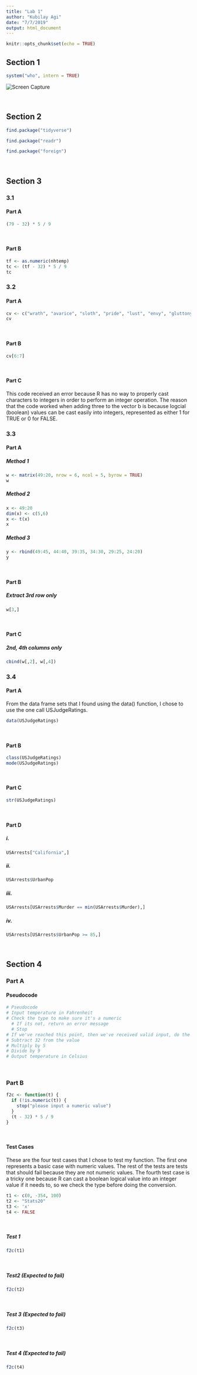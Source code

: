 ```yaml
---
title: "Lab 1"
author: "Kubilay Agi"
date: "7/7/2019"
output: html_document
---
```


```r
knitr::opts_chunk$set(echo = TRUE)
```


## Section 1

```r
system("who", intern = TRUE)
```


![Screen Capture](lab1proof.png)
  \

  \

## Section 2
```r
find.package("tidyverse")
```

```r
find.package("readr")
```

```r
find.package("foreign")
```
  \

## Section 3
### 3.1

#### Part A
```r
(79 - 32) * 5 / 9
```
  \

#### Part B
```r
tf <- as.numeric(nhtemp)
tc <- (tf - 32) * 5 / 9
tc
```


### 3.2

#### Part A
```r
cv <- c("wrath", "avarice", "sloth", "pride", "lust", "envy", "gluttony")
cv
```
  \

#### Part B
```r
cv[6:7]
```
  \

#### Part C
This code received an error because R has no way to properly cast characters to integers in order to perform an integer operation. The reason that the code worked when adding three to the vector b is because logcial (boolean) values can be cast easily into integers, represented as either 1 for TRUE or 0 for FALSE.

### 3.3
#### Part A
##### Method 1
```r
w <- matrix(49:20, nrow = 6, ncol = 5, byrow = TRUE)
w
```

##### Method 2
```r
x <- 49:20
dim(x) <- c(5,6)
x <- t(x)
x
```

##### Method 3
```r
y <- rbind(49:45, 44:40, 39:35, 34:30, 29:25, 24:20)
y
```
  \

#### Part B
##### Extract 3rd row only
```r
w[3,]
```
  \

#### Part C
##### 2nd, 4th columns only
```r
cbind(w[,2], w[,4])
```

### 3.4
#### Part A
From the data frame sets that I found using the data() function, I chose to use the one call USJudgeRatings.
```r
data(USJudgeRatings)
```
  \

#### Part B
```r
class(USJudgeRatings)
mode(USJudgeRatings)
```
  \

#### Part C
```r
str(USJudgeRatings)
```
  \

#### Part D
##### i.
```r
USArrests["California",]
```

##### ii.
```r
USArrests$UrbanPop
```

##### iii.
```r
USArrests[USArrests$Murder == min(USArrests$Murder),]
```

##### iv.
```r
USArrests[USArrests$UrbanPop >= 85,]
```
  \

## Section 4
### Part A
#### Pseudocode
```r
# Pseudocode
# Input temperature in Fahrenheit
# Check the type to make sure it's a numeric
  # If its not, return an error message
  # Stop
# If we've reached this point, then we've received valid input, do the conversion
# Subtract 32 from the value
# Multiply by 5
# Divide by 9
# Output temperature in Celsius
```
  \

### Part B
```r
f2c <- function(t) {
  if (!is.numeric(t)) {
    stop("please input a numeric value")
  }
  (t - 32) * 5 / 9
}
```
  \

#### Test Cases
These are the four test cases that I chose to test my function. The first one represents a basic case with numeric values. The rest of the tests are tests that should fail because they are not numeric values. The fourth test case is a tricky one because R can cast a boolean logical value into an integer value if it needs to, so we check the type before doing the conversion.

```r
t1 <- c(0, -354, 100)
t2 <- "Stats20"
t3 <- 'x'
t4 <- FALSE
```
  \

##### Test 1
```r
f2c(t1)
```
  \

##### Test2 (Expected to fail)
```r
f2c(t2)
```
  \

##### Test 3 (Expected to fail)
```r
f2c(t3)
```
  \

##### Test 4 (Expected to fail)
```r
f2c(t4)
```


